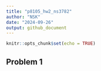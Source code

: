 ```yaml
---
title: "p8105_hw2_ns3782"
author: "NSK"
date: "2024-09-26"
output: github_document
---
```


```r
knitr::opts_chunk$set(echo = TRUE)
```

## Problem 1


```r



```
